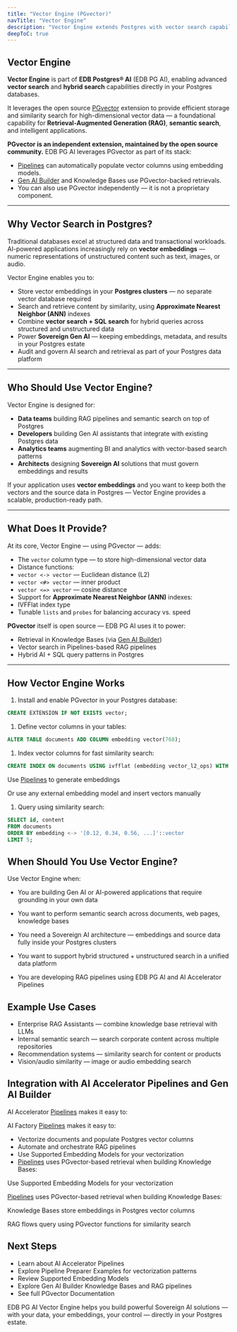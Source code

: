 ```yaml
---
title: "Vector Engine (PGvector)"
navTitle: "Vector Engine"
description: "Vector Engine extends Postgres with vector search capabilities, using the PGvector extension, to power Retrieval-Augmented Generation (RAG) and other AI-driven workloads."
deepToC: true
---
```


## Vector Engine

**Vector Engine** is part of **EDB Postgres® AI** (EDB PG AI), enabling advanced **vector search** and **hybrid search** capabilities directly in your Postgres databases.

It leverages the open source [PGvector](https://github.com/pgvector/pgvector) extension to provide efficient storage and similarity search for high-dimensional vector data — a foundational capability for **Retrieval-Augmented Generation (RAG)**, **semantic search**, and intelligent applications.

**PGvector is an independent extension, maintained by the open source community.** EDB PG AI leverages PGvector as part of its stack:

-   [Pipelines](/edb-postgres-ai/latest/ai-factory/pipeline/) can automatically populate vector columns using embedding models.
-   [Gen AI Builder](/edb-postgres-ai/latest/ai-factory/gen-ai/builder/) and Knowledge Bases use PGvector-backed retrievals.
-   You can also use PGvector independently — it is not a proprietary component.

* * *

## Why Vector Search in Postgres?

Traditional databases excel at structured data and transactional workloads. AI-powered applications increasingly rely on **vector embeddings** — numeric representations of unstructured content such as text, images, or audio.

Vector Engine enables you to:

-   Store vector embeddings in your **Postgres clusters** — no separate vector database required
-   Search and retrieve content by similarity, using **Approximate Nearest Neighbor (ANN)** indexes
-   Combine **vector search + SQL search** for hybrid queries across structured and unstructured data
-   Power **Sovereign Gen AI** — keeping embeddings, metadata, and results in your Postgres estate
-   Audit and govern AI search and retrieval as part of your Postgres data platform

* * *

## Who Should Use Vector Engine?

Vector Engine is designed for:

-   **Data teams** building RAG pipelines and semantic search on top of Postgres
-   **Developers** building Gen AI assistants that integrate with existing Postgres data
-   **Analytics teams** augmenting BI and analytics with vector-based search patterns
-   **Architects** designing **Sovereign AI** solutions that must govern embeddings and results

If your application uses **vector embeddings** and you want to keep both the vectors and the source data in Postgres — Vector Engine provides a scalable, production-ready path.

* * *

## What Does It Provide?

At its core, Vector Engine — using PGvector — adds:

-   The `vector` column type — to store high-dimensional vector data
-   Distance functions:
-   `vector <-> vector` — Euclidean distance (L2)
-   `vector <#> vector` — inner product
-   `vector <=> vector` — cosine distance
-   Support for **Approximate Nearest Neighbor (ANN)** indexes:
-   IVFFlat index type
-   Tunable `lists` and `probes` for balancing accuracy vs. speed

**PGvector** itself is open source — EDB PG AI uses it to power:

-   Retrieval in Knowledge Bases (via [Gen AI Builder](/edb-postgres-ai/latest/ai-factory/gen-ai/builder/))
-   Vector search in Pipelines-based RAG pipelines
-   Hybrid AI + SQL query patterns in Postgres

* * *

## How Vector Engine Works

1.  Install and enable PGvector in your Postgres database:

```sql
CREATE EXTENSION IF NOT EXISTS vector;
```

1.  Define vector columns in your tables:

```sql
ALTER TABLE documents ADD COLUMN embedding vector(768);
```

1.  Index vector columns for fast similarity search:

```sql
CREATE INDEX ON documents USING ivfflat (embedding vector_l2_ops) WITH (lists = 100);
```

Use [Pipelines](/edb-postgres-ai/latest/ai-factory/pipeline/) to generate embeddings

Or use any external embedding model and insert vectors manually

1.  Query using similarity search:

```sql
SELECT id, content
FROM documents
ORDER BY embedding <-> '[0.12, 0.34, 0.56, ...]'::vector
LIMIT 5;
```

## When Should You Use Vector Engine?

Use Vector Engine when:

-   You are building Gen AI or AI-powered applications that require grounding in your own data

-   You want to perform semantic search across documents, web pages, knowledge bases

-   You need a Sovereign AI architecture — embeddings and source data fully inside your Postgres clusters

-   You want to support hybrid structured + unstructured search in a unified data platform

-   You are developing RAG pipelines using EDB PG AI and AI Accelerator Pipelines

## Example Use Cases

-   Enterprise RAG Assistants — combine knowledge base retrieval with LLMs
-   Internal semantic search — search corporate content across multiple repositories
-   Recommendation systems — similarity search for content or products
-   Vision/audio similarity — image or audio embedding search

## Integration with AI Accelerator Pipelines and Gen AI Builder

AI Accelerator  [Pipelines](/edb-postgres-ai/latest/ai-factory/pipeline/) makes it easy to:

AI Factory [Pipelines](/edb-postgres-ai/latest/ai-factory/pipeline/) makes it easy to:

-   Vectorize documents and populate Postgres vector columns
-   Automate and orchestrate RAG pipelines
-   Use Supported Embedding Models for your vectorization
-   [Pipelines](/edb-postgres-ai/latest/ai-factory/pipeline/) uses PGvector-based retrieval when building Knowledge Bases:

Use Supported Embedding Models for your vectorization

[Pipelines](/edb-postgres-ai/latest/ai-factory/pipeline/) uses PGvector-based retrieval when building Knowledge Bases:

Knowledge Bases store embeddings in Postgres vector columns

RAG flows query using PGvector functions for similarity search

## Next Steps

-   Learn about AI Accelerator Pipelines
-   Explore Pipeline Preparer Examples for vectorization patterns
-   Review Supported Embedding Models
-   Explore Gen AI Builder Knowledge Bases and RAG pipelines
-   See full PGvector Documentation

EDB PG AI Vector Engine helps you build powerful Sovereign AI solutions — with your data, your embeddings, your control — directly in your Postgres estate.
